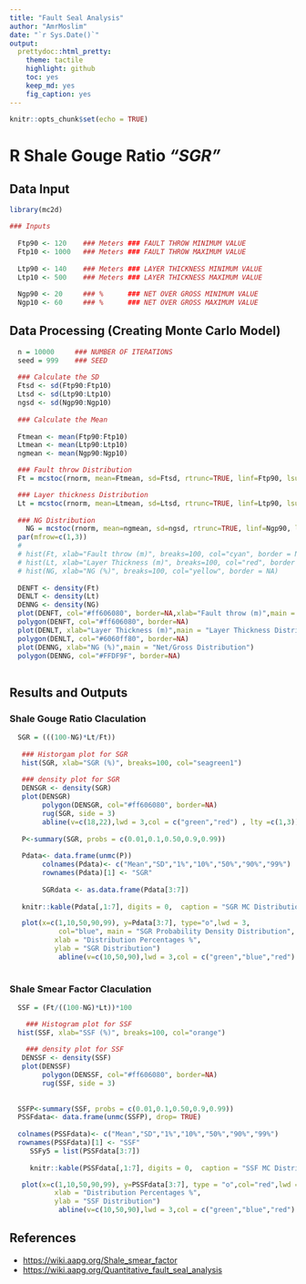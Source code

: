 ```yaml
---
title: "Fault Seal Analysis"
author: "AmrMoslim"
date: "`r Sys.Date()`"
output:
  prettydoc::html_pretty:
    theme: tactile
    highlight: github
    toc: yes
    keep_md: yes
    fig_caption: yes
---
```



```r
knitr::opts_chunk$set(echo = TRUE)
```

# R Shale Gouge Ratio _"SGR"_

## Data Input

```r
library(mc2d)

### Inputs
  
  Ftp90 <- 120    ### Meters ### FAULT THROW MINIMUM VALUE
  Ftp10 <- 1000   ### Meters ### FAULT THROW MAXIMUM VALUE
  
  Ltp90 <- 140    ### Meters ### LAYER THICKNESS MINIMUM VALUE
  Ltp10 <- 500    ### Meters ### LAYER THICKNESS MAXIMUM VALUE
  
  Ngp90 <- 20     ### %      ### NET OVER GROSS MINIMUM VALUE
  Ngp10 <- 60     ### %      ### NET OVER GROSS MAXIMUM VALUE

```

## Data Processing (Creating Monte Carlo Model)
```r
  n = 10000     ### NUMBER OF ITERATIONS
  seed = 999    ### SEED 
  
  ### Calculate the SD 
  Ftsd <- sd(Ftp90:Ftp10)
  Ltsd <- sd(Ltp90:Ltp10)
  ngsd <- sd(Ngp90:Ngp10)
  
  ### Calculate the Mean 
  
  Ftmean <- mean(Ftp90:Ftp10)
  Ltmean <- mean(Ltp90:Ltp10)
  ngmean <- mean(Ngp90:Ngp10)

  ### Fault throw Distribution
  Ft = mcstoc(rnorm, mean=Ftmean, sd=Ftsd, rtrunc=TRUE, linf=Ftp90, lsup=Ftp10, seed = seed, nsv= n )

  ### Layer thickness Distribution
  Lt = mcstoc(rnorm, mean=Ltmean, sd=Ltsd, rtrunc=TRUE, linf=Ltp90, lsup=Ltp10, seed = seed, nsv= n )
  
  ### NG Distribution
    NG = mcstoc(rnorm, mean=ngmean, sd=ngsd, rtrunc=TRUE, linf=Ngp90, lsup=Ngp10, seed = seed, nsv= n)
  par(mfrow=c(1,3))
  # 
  # hist(Ft, xlab="Fault throw (m)", breaks=100, col="cyan", border = NA)
  # hist(Lt, xlab="Layer Thickness (m)", breaks=100, col="red", border = NA)
  # hist(NG, xlab="NG (%)", breaks=100, col="yellow", border = NA)
  
  DENFT <- density(Ft) 
  DENLT <- density(Lt)
  DENNG <- density(NG)
  plot(DENFT, col="#ff606080", border=NA,xlab="Fault throw (m)",main = "Fault Throw Distribution") 
  polygon(DENFT, col="#ff606080", border=NA)
  plot(DENLT, xlab="Layer Thickness (m)",main = "Layer Thickness Distribution")
  polygon(DENLT, col="#6060ff80", border=NA)
  plot(DENNG, xlab="NG (%)",main = "Net/Gross Distribution")
  polygon(DENNG, col="#FFDF9F", border=NA)
  

```

## Results and Outputs
### Shale Gouge Ratio Claculation

```r
  SGR = (((100-NG)*Lt/Ft))
  
   ### Historgam plot for SGR
   hist(SGR, xlab="SGR (%)", breaks=100, col="seagreen1")
   
   ### density plot for SGR
   DENSGR <- density(SGR)
   plot(DENSGR) 
        polygon(DENSGR, col="#ff606080", border=NA)
        rug(SGR, side = 3)
        abline(v=c(18,22),lwd = 3,col = c("green","red") , lty =c(1,3))
        
   P<-summary(SGR, probs = c(0.01,0.1,0.50,0.9,0.99))
   
   Pdata<- data.frame(unmc(P))
        colnames(Pdata)<- c("Mean","SD","1%","10%","50%","90%","99%")
        rownames(Pdata)[1] <- "SGR"
        
        SGRdata <- as.data.frame(Pdata[3:7])
   
   knitr::kable(Pdata[,1:7], digits = 0,  caption = "SGR MC Distribution ",booktabs = TRUE)

   plot(x=c(1,10,50,90,99), y=Pdata[3:7], type="o",lwd = 3,
            col="blue", main = "SGR Probability Density Distribution",
           xlab = "Distribution Percentages %",
           ylab = "SGR Distribution")
            abline(v=c(10,50,90),lwd = 3,col = c("green","blue","red") , lty =c(1,2,3))
   

```

### Shale Smear Factor Claculation
```r
  SSF = (Ft/((100-NG)*Lt))*100

    ### Histogram plot for SSF
  hist(SSF, xlab="SSF (%)", breaks=100, col="orange")
  
    ### density plot for SSF
   DENSSF <- density(SSF)
   plot(DENSSF) 
        polygon(DENSSF, col="#ff606080", border=NA)
        rug(SSF, side = 3)
        
        
  SSFP<-summary(SSF, probs = c(0.01,0.1,0.50,0.9,0.99))
  PSSFdata<- data.frame(unmc(SSFP), drop= TRUE)
  
  colnames(PSSFdata)<- c("Mean","SD","1%","10%","50%","90%","99%")
  rownames(PSSFdata)[1] <- "SSF"
     SSFy5 = list(PSSFdata[3:7])
    
     knitr::kable(PSSFdata[,1:7], digits = 0,  caption = "SSF MC Distribution ",booktabs = TRUE)

   plot(x=c(1,10,50,90,99), y=PSSFdata[3:7], type = "o",col="red",lwd = 3, main = "SSF Probability Density Distribution",
           xlab = "Distribution Percentages %",
           ylab = "SSF Distribution") 
            abline(v=c(10,50,90),lwd = 3,col = c("green","blue","red") , lty =c(1,2,3))

```

## References 

 - <https://wiki.aapg.org/Shale_smear_factor>  
 - <https://wiki.aapg.org/Quantitative_fault_seal_analysis>  
 
 
